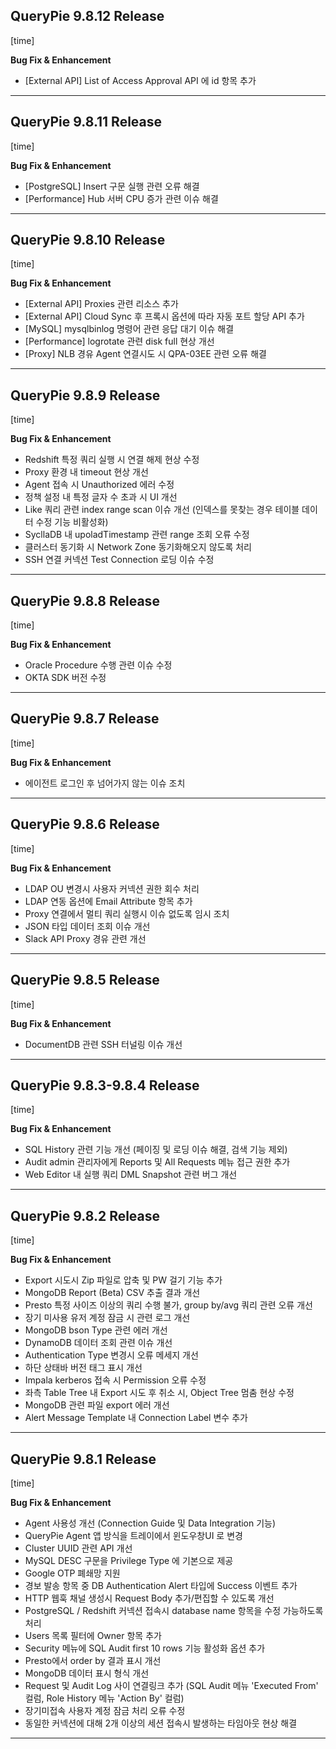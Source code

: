 

## QueryPie 9.8.12 Release
[time]

**Bug Fix & Enhancement**

* [External API] List of Access Approval API 에 id 항목 추가



---

## QueryPie 9.8.11 Release
[time]

**Bug Fix & Enhancement**

* [PostgreSQL] Insert 구문 실행 관련 오류 해결
* [Performance] Hub 서버 CPU 증가 관련 이슈 해결



---

## QueryPie 9.8.10 Release
[time]

**Bug Fix & Enhancement**

* [External API] Proxies 관련 리소스 추가
* [External API] Cloud Sync 후 프록시 옵션에 따라 자동 포트 할당 API 추가
* [MySQL] mysqlbinlog 명령어 관련 응답 대기 이슈 해결
* [Performance] logrotate 관련 disk full 현상 개선
* [Proxy] NLB 경유 Agent 연결시도 시 QPA-03EE 관련 오류 해결



---

## QueryPie 9.8.9 Release
[time]

**Bug Fix & Enhancement**

* Redshift 특정 쿼리 실행 시 연결 해제 현상 수정
* Proxy 환경 내 timeout 현상 개선
* Agent 접속 시 Unauthorized 에러 수정
* 정책 설정 내 특정 글자 수 초과 시 UI 개선
* Like 쿼리 관련 index range scan 이슈 개선 (인덱스를 못찾는 경우 테이블 데이터 수정 기능 비활성화)
* SycllaDB 내 upoladTimestamp 관련 range 조회 오류 수정
* 클러스터 동기화 시 Network Zone 동기화해오지 않도록 처리
* SSH 연결 커넥션 Test Connection 로딩 이슈 수정



---

## QueryPie 9.8.8 Release
[time]

**Bug Fix & Enhancement**

* Oracle Procedure 수행 관련 이슈 수정
* OKTA SDK 버전 수정



---

## QueryPie 9.8.7 Release
[time]

**Bug Fix & Enhancement**

* 에이전트 로그인 후 넘어가지 않는 이슈 조치



---

## QueryPie 9.8.6 Release
[time]

**Bug Fix & Enhancement**

* LDAP OU 변경시 사용자 커넥션 권한 회수 처리
* LDAP 연동 옵션에 Email Attribute 항목 추가
* Proxy 연결에서 멀티 쿼리 실행시 이슈 없도록 임시 조치
* JSON 타입 데이터 조회 이슈 개선
* Slack API Proxy 경유 관련 개선



---

## QueryPie 9.8.5 Release
[time]

**Bug Fix & Enhancement**

* DocumentDB 관련 SSH 터널링 이슈 개선



---

## QueryPie 9.8.3-9.8.4 Release
[time]

**Bug Fix & Enhancement**

* SQL History 관련 기능 개선 (페이징 및 로딩 이슈 해결, 검색 기능 제외)
* Audit admin 관리자에게 Reports 및 All Requests 메뉴 접근 권한 추가
* Web Editor 내 실행 쿼리 DML Snapshot 관련 버그 개선



---

## QueryPie 9.8.2 Release
[time]

**Bug Fix & Enhancement**

* Export 시도시 Zip 파일로 압축 및 PW 걸기 기능 추가
* MongoDB Report (Beta) CSV 추출 결과 개선
* Presto 특정 사이즈 이상의 쿼리 수행 불가, group by/avg 쿼리 관련 오류 개선
* 장기 미사용 유저 계정 잠금 시 관련 로그 개선
* MongoDB bson Type 관련 에러 개선
* DynamoDB 데이터 조회 관련 이슈 개선
* Authentication Type 변경시 오류 메세지 개선
* 하단 상태바 버전 태그 표시 개선
* Impala kerberos 접속 시 Permission 오류 수정
* 좌측 Table Tree 내 Export 시도 후 취소 시, Object Tree 멈춤 현상 수정
* MongoDB 관련 파일 export 에러 개선
* Alert Message Template 내 Connection Label 변수 추가



---

## QueryPie 9.8.1 Release
[time]

**Bug Fix & Enhancement**

* Agent 사용성 개선 (Connection Guide 및 Data Integration 기능)
* QueryPie Agent 앱 방식을 트레이에서 윈도우창UI 로 변경
* Cluster UUID 관련 API 개선
* MySQL DESC 구문을 Privilege Type 에 기본으로 제공
* Google OTP 폐쇄망 지원
* 경보 발송 항목 중 DB Authentication Alert 타입에 Success 이벤트 추가
* HTTP 웹훅 채널 생성시 Request Body 추가/편집할 수 있도록 개선
* PostgreSQL / Redshift 커넥션 접속시 database name 항목을 수정 가능하도록 처리
* Users 목록 필터에 Owner 항목 추가
* Security 메뉴에 SQL Audit first 10 rows 기능 활성화 옵션 추가
* Presto에서 order by 결과 표시 개선
* MongoDB 데이터 표시 형식 개선
* Request 및 Audit Log 사이 연결링크 추가 (SQL Audit 메뉴 'Executed From' 컬럼, Role History 메뉴 'Action By' 컬럼)
* 장기미접속 사용자 계정 잠금 처리 오류 수정
* 동일한 커넥션에 대해 2개 이상의 세션 접속시 발생하는 타임아웃 현상 해결



---


